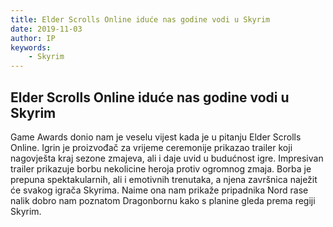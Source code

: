 ```yaml
---
title: Elder Scrolls Online iduće nas godine vodi u Skyrim 
date: 2019-11-03
author: IP
keywords:
    - Skyrim
---
```


## Elder Scrolls Online iduće nas godine vodi u Skyrim

Game Awards donio nam je veselu vijest kada je u pitanju Elder Scrolls Online. Igrin je proizvođač za vrijeme ceremonije prikazao trailer koji nagovješta kraj 
sezone zmajeva, ali i daje uvid u budućnost igre.
Impresivan trailer prikazuje borbu nekolicine heroja protiv ogromnog zmaja. Borba je prepuna spektakularnih, ali i emotivnih trenutaka, a njena završnica naježit 
će svakog igrača Skyrima. Naime ona nam prikaže pripadnika Nord rase nalik dobro nam poznatom Dragonbornu kako s planine gleda prema regiji Skyrim.